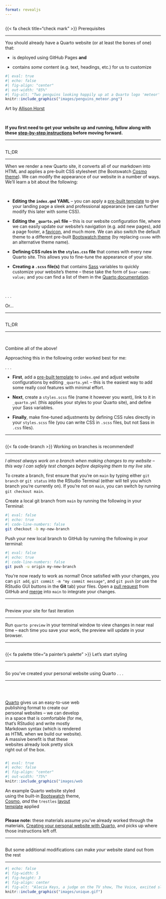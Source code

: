 ```yaml
---
format: revealjs
---
```


## {#prerequisites data-menu-title="Prerequisites"}

[{{< fa check title="check mark" >}} Prerequisites]{.slide-title}

<hr>

::: {.body-text}
You should already have a Quarto website (or at least the bones of one) that:
:::

::: {.body-text}
- is deployed using GitHub Pages **and**

- contains *some* content (e.g. text, headings, etc.) for us to customize
:::

```r
#| eval: true 
#| echo: false
#| fig-align: "center"
#| out-width: "85%" 
#| fig-alt: "Two penguins looking happily up at a Quarto logo 'meteor' that is flying overhead."
knitr::include_graphics("images/penguins_meteor.png")
```

::: {.body-text-s .gray-text .center-text}
Art by [Allison Horst](https://github.com/allisonhorst/stats-illustrations)
:::

<br>

::: {.footer}
**If you first need to get your website up and running, follow along with these [step-by-step instructions](https://ucsb-meds.github.io/creating-quarto-websites/) before moving forward.**
:::

---

## {#tldr1 data-menu-title="TL;DR"}

[TL;DR]{.slide-title}

<hr>

When we render a new Quarto site, it converts all of our markdown into HTML and applies a pre-built CSS stylesheet (the Bootswatch [Cosmo theme](https://bootswatch.com/cosmo/)). We can modify the appearance of our website in a number of ways. We'll learn a bit about the following:

<br>

::: {.incremental}
::: {.body-text-s}
- [**Editing the `index.qmd` YAML**]{.teal-text} -- you can apply a [pre-built template](https://quarto.org/docs/websites/website-about.html#templates) to give your landing page a sleek and professional appearance (we can further modify this later with some CSS).

- [**Editing the `_quarto.yml` file**]{.teal-text} -- this is our website configuration file,  where we can easily update our website's navigation (e.g. add new pages), add a page footer, a [favicon](https://en.wikipedia.org/wiki/Favicon), and much more. We can also switch the default theme to a different pre-built [Bootswatch theme](https://bootswatch.com/) (by replacing `cosmo` with an alternative theme name).

- [**Defining CSS rules in the `styles.css` file**]{.teal-text} that comes with every new Quarto site. This allows you to fine-tune the appearance of your site.

- [**Creating a `.scss` file(s)**]{.teal-text} that contains [Sass](https://sass-lang.com/) variables to quickly customize your website's theme -- these take the form of `$var-name: value;` and you can find a list of them in the [Quarto documentation](https://quarto.org/docs/output-formats/html-themes.html#sass-variables).

:::
:::

<br>

. . . 

::: {.body-text-xl .teal-text .center-text}
Or...
:::

---

## {#tldr2 data-menu-title="TL;DR"}

[TL;DR]{.slide-title}

<hr>

<br>

::: {.body-text-xl .teal-text .center-text .bottombr}
Combine all of the above!
:::

::: {.body-text-l .center-text}
Approaching this in the following order worked best for me:
:::

. . .

::: incremental
- [**First**]{.teal-text}, add a [pre-built template](https://quarto.org/docs/websites/website-about.html#templates) to `index.qmd` and adjust website configurations by editing `_quarto.yml` -- this is the easiest way to add some really cool features with minimal effort.

- [**Next**]{.teal-text}, create a `styles.scss` file (name it however you want), link to it in `_quarto.yml` (this applies your styles to your Quarto site), and define your Sass variables.

- [**Finally**]{.teal-text}, make fine-tuned adjustments by defining CSS rules directly in your `styles.scss` file (you can write CSS in `.scss` files, but not Sass in `.css` files).
:::

---

## {#branches data-menu-title="Use branches!"}

[{{< fa code-branch >}} Working on branches is recommended!]{.slide-title2}

<hr>

::: {.body-text-m .center-text}
*I almost always work on a branch when making changes to my website -- this way I can safely test changes before deploying them to my live site.*
:::

::: {.body-text-s}
To create a branch, first ensure that you're on `main` by typing either `git branch` or `git status` into the RStudio Terminal (either will tell you which branch you're currently on). If you're not on `main`, you can switch by running `git checkout main`.
:::

::: {.body-text-s}
Create a local git branch from `main` by running the following in your Terminal:
:::

```bash
#| eval: false
#| echo: true
#| code-line-numbers: false
git checkout -b my-new-branch
```

::: {.body-text-s}
Push your new local branch to GitHub by running the following in your terminal:
:::

```bash
#| eval: false
#| echo: true
#| code-line-numbers: false
git push -u origin my-new-branch
```

::: {.body-text-s .topbr}
You're now ready to work as normal! Once satisfied with your changes, you can `git add`, `git commit -m "my commit message"`, and `git push` (or use the RStudio GUI buttons in the **Git** tab) your files. Open a [pull request](https://docs.github.com/en/pull-requests/collaborating-with-pull-requests/proposing-changes-to-your-work-with-pull-requests/about-pull-requests) from GitHub and [merge](https://docs.github.com/en/pull-requests/collaborating-with-pull-requests/incorporating-changes-from-a-pull-request/merging-a-pull-request) into `main` to integrate your changes.
:::

---

## {#quarto-preview data-menu-title="quarto preview"}

[Preview your site for fast iteration]{.slide-title}

<hr>

Run `quarto preview` in your terminal window to view changes in near real time – each time you save your work, the preview will update in your browser.

---

##  {#lets-start-styling data-menu-title="Let's start styling" background="#053660"}

<div class="page-center">
<div class="custom-subtitle">{{< fa palette title="a painter's palette" >}} Let's start styling</div>
</div>

---

## {#so-youve-created-a-website data-menu-title="So you've created a Quarto website..."}

[So you've created your personal website using Quarto . . .]{.slide-title}

<hr>

::: {.column width="50%"}
::: {.body-text}
<br>
<br>
[Quarto](https://quarto.org/) gives us an easy-to-use web publishing format to create our personal websites -- we can develop in a space that is comfortable (for me, that's RStudio) and write mostly Markdown syntax (which is rendered as HTML when we build our website). A massive benefit is that these websites already look pretty slick right out of the box.
:::
:::

::: {.column width="50%"}

```r
#| eval: true 
#| echo: false
#| fig-align: "center"
#| out-width: "75%" 
knitr::include_graphics("images/website_noCSS.png")
```

::: {.body-text-s .gray-text .center-text}
An example Quarto website styled using the built-in [Bootswatch](https://bootswatch.com/) theme, [Cosmo](https://bootswatch.com/cosmo/), *and* the `trestles` [layout template](https://quarto.org/docs/websites/website-about.html) applied
:::

:::

::: {.center-text}
[**Please note:** these materials assume you've already worked through the materials, [Creating your personal website with Quarto](https://ucsb-meds.github.io/creating-quarto-websites/), and picks up where those instructions left off.]{.teal-text}
:::

---

## {#modify-to-stand-out data-menu-title="Make your website stand stand out"}

[But some additional modifications can make *your* website stand out from the rest]{.slide-title3}

<hr>

```r
#| echo: false
#| fig-width: 5
#| fig-height: 3
#| fig-align: center
#| fig-alt: "Alecia Keys, a judge on the TV show, The Voice, excited slams her hands down and stands up saying, 'There is nobody like you!'" 
knitr::include_graphics("images/unique.gif")
```



